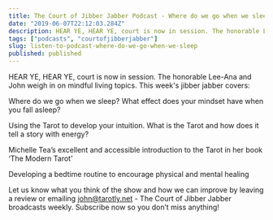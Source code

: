 ```yaml
---
title: The Court of Jibber Jabber Podcast - Where do we go when we sleep? What are Tarot Cards?
date: "2019-06-07T22:12:03.284Z"
description: HEAR YE, HEAR YE, court is now in session. The honorable Lee-Ana and John weigh in on mindful living topics. Jibber jabber topics including Where do we go when we sleep? What effect does your mindset have when you fall asleep? and developing a bedtime routine to encourage physical and mental healing
tags: ["podcasts", "courtofjibberjabber"]
slug: listen-to-podcast-where-do-we-go-when-we-sleep
published: published
---
```


HEAR YE, HEAR YE, court is now in session. The honorable Lee-Ana and John weigh in on mindful living topics. This week's jibber jabber covers:

Where do we go when we sleep? What effect does your mindset have when you fall asleep?

Using the Tarot to develop your intuition. What is the Tarot and how does it tell a story with energy?

Michelle Tea’s excellent and accessible introduction to the Tarot in her book ‘The Modern Tarot’

Developing a bedtime routine to encourage physical and mental healing

Let us know what you think of the show and how we can improve by leaving a review or emailing john@tarotly.net - The Court of Jibber Jabber broadcasts weekly. Subscribe now so you don’t miss anything!